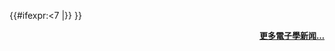 <includeonly>{{#ifexpr:{{CURRENTDAY}}<7<!-- 這個數字決定每月第幾日開始不再顯示上一個月的新聞 -->
|{{:Portal:電子學/電子學新闻/{{#time:Y年M|-1 month}}}}
}}
{{:Portal:電子學/電子學新闻/{{CURRENTYEAR}}年{{CURRENTMONTHNAME}}}}
<div align="right" style="font-size: small">
'''[[Portal:電子學/電子學新闻|更多電子學新闻…]]'''
</div></includeonly><noinclude>
{{Portal:電子學/box-header|{{CURRENTYEAR}}年1月|Portal:電子學/電子學新闻/{{CURRENTYEAR}}年1月}}
{{:Portal:電子學/電子學新闻/{{CURRENTYEAR}}年1月}}
{{Portal:電子學/box-footer|}}
{{Portal:電子學/box-header|{{CURRENTYEAR}}年2月|Portal:電子學/電子學新闻/{{CURRENTYEAR}}年2月}}
{{:Portal:電子學/電子學新闻/{{CURRENTYEAR}}年2月}}
{{Portal:電子學/box-footer|}}
{{Portal:電子學/box-header|{{CURRENTYEAR}}年3月|Portal:電子學/電子學新闻/{{CURRENTYEAR}}年3月}}
{{:Portal:電子學/電子學新闻/{{CURRENTYEAR}}年3月}}
{{Portal:電子學/box-footer|}}
{{Portal:電子學/box-header|{{CURRENTYEAR}}年4月|Portal:電子學/電子學新闻/{{CURRENTYEAR}}年4月}}
{{:Portal:電子學/電子學新闻/{{CURRENTYEAR}}年4月}}
{{Portal:電子學/box-footer|}}
{{Portal:電子學/box-header|{{CURRENTYEAR}}年5月|Portal:電子學/電子學新闻/{{CURRENTYEAR}}年5月}}
{{:Portal:電子學/電子學新闻/{{CURRENTYEAR}}年5月}}
{{Portal:電子學/box-footer|}}
{{Portal:電子學/box-header|{{CURRENTYEAR}}年6月|Portal:電子學/電子學新闻/{{CURRENTYEAR}}年6月}}
{{:Portal:電子學/電子學新闻/{{CURRENTYEAR}}年6月}}
{{Portal:電子學/box-footer|}}
{{Portal:電子學/box-header|{{CURRENTYEAR}}年7月|Portal:電子學/電子學新闻/{{CURRENTYEAR}}年7月}}
{{:Portal:電子學/電子學新闻/{{CURRENTYEAR}}年7月}}
{{Portal:電子學/box-footer|}}
{{Portal:電子學/box-header|{{CURRENTYEAR}}年8月|Portal:電子學/電子學新闻/{{CURRENTYEAR}}年8月}}
{{:Portal:電子學/電子學新闻/{{CURRENTYEAR}}年8月}}
{{Portal:電子學/box-footer|}}
{{Portal:電子學/box-header|{{CURRENTYEAR}}年9月|Portal:電子學/電子學新闻/{{CURRENTYEAR}}年9月}}
{{:Portal:電子學/電子學新闻/{{CURRENTYEAR}}年9月}}
{{Portal:電子學/box-footer|}}
{{Portal:電子學/box-header|{{CURRENTYEAR}}年10月|Portal:電子學/電子學新闻/{{CURRENTYEAR}}年10月}}
{{:Portal:電子學/電子學新闻/{{CURRENTYEAR}}年10月}}
{{Portal:電子學/box-footer|}}
{{Portal:電子學/box-header|{{CURRENTYEAR}}年11月|Portal:電子學/電子學新闻/{{CURRENTYEAR}}年11月}}
{{:Portal:電子學/電子學新闻/{{CURRENTYEAR}}年11月}}
{{Portal:電子學/box-footer|}}
{{Portal:電子學/box-header|{{CURRENTYEAR}}年12月|Portal:電子學/電子學新闻/{{CURRENTYEAR}}年12月}}
{{:Portal:電子學/電子學新闻/{{CURRENTYEAR}}年12月}}
{{Portal:電子學/box-footer|}}
</noinclude>